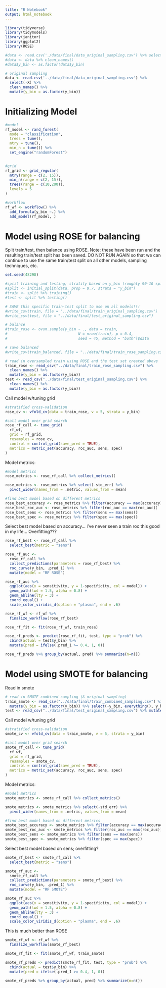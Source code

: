 ```yaml
---
title: "R Notebook"
output: html_notebook
---
```


```r
library(tidyverse)
library(tidymodels)
library(janitor)
library(ggplot2)
library(ROSE)

#data <- read.csv('./data/final/data_original_sampling.csv') %>% select(-X)
#data <- data %>% clean_names()
#data$y_bin <- as.factor(data$y_bin)

# original sampling
data <- read.csv('../data/final/data_original_sampling.csv') %>% 
  select(-X) %>% 
  clean_names() %>% 
  mutate(y_bin = as.factor(y_bin))
```

# Initializing Model

```r
#model
rf_model <- rand_forest(
  mode = "classification",
  trees = tune(),
  mtry = tune(),
  min_n = tune()) %>%
  set_engine("randomForest")
  

#grid
rf_grid <- grid_regular(
  mtry(range = c(2, 15)),
  min_n(range = c(2, 15)),
  trees(range = c(10,200)),
  levels = 5
)

#workflow
rf_wf <- workflow() %>% 
  add_formula(y_bin ~.) %>% 
  add_model(rf_model, )
```

# Model using ROSE for balancing

Split train/test, then balance using ROSE. Note: these have been run and the resulting train/test split has been saved. DO NOT RUN AGAIN so that we can continue to use the same train/test split on all other models, sampling techniques, etc. 

```r
set.seed(48298)

#split training and testing; stratify based on y_bin (roughly 90-10 split)
#split <- initial_split(data, prop = 0.7, strata = "y_bin")
#train <- split %>% training()
#test <- split %>% testing()

# SAVE this specific train-test split to use on all models!!!
#write_csv(train, file = "../data/final/train_original_sampling.csv")
#write_csv(test, file = "../data/final/test_original_sampling.csv")

# balance
#train_rose <- ovun.sample(y_bin ~ ., data = train,
#                                N = nrow(train), p = 0.4, 
#                                seed = 45, method = "both")$data

# save balanced
#write_csv(train_balanced, file = "../data/final/train_rose_sampling.csv")

# read in oversampled train using ROSE and the test set created above
train_rose <- read_csv("../data/final/train_rose_sampling.csv") %>% 
  clean_names() %>% 
  mutate(y_bin = as.factor(y_bin))
test <- read_csv("../data/final/test_original_sampling.csv") %>% 
  clean_names() %>% 
  mutate(y_bin = as.factor(y_bin))
```

Call model w/tuning grid

```r
#stratified cross-validation
rose_cv <- vfold_cv(data = train_rose, v = 5, strata = y_bin)

#call model over grid search
rose_rf_call <- tune_grid(
  rf_wf,
  grid = rf_grid,
  resamples = rose_cv,
  control = control_grid(save_pred = TRUE),
  metrics = metric_set(accuracy, roc_auc, sens, spec)
)
```

Model metrics: 

```r
#model metrics
rose_metrics <- rose_rf_call %>% collect_metrics()

rose_metrics <- rose_metrics %>% select(-std_err) %>% 
  pivot_wider(names_from = .metric, values_from = mean)

#find best model based on different metrics
rose_best_accuracy <- rose_metrics %>% filter(accuracy == max(accuracy)) 
rose_best_roc_auc <- rose_metrics %>% filter(roc_auc == max(roc_auc)) 
rose_best_sens <- rose_metrics %>% filter(sens == max(sens))  
rose_best_spec <- rose_metrics %>% filter(spec == max(spec)) 
```

Select best model based on accuracy... I've never seen a train roc this good in my life... Overfitting???

```r
rose_rf_best <- rose_rf_call %>% 
  select_best(metric = "sens")

rose_rf_auc <- 
  rose_rf_call %>% 
  collect_predictions(parameters = rose_rf_best) %>% 
  roc_curve(y_bin, .pred_1) %>% 
  mutate(model = "RF ROSE")

rose_rf_auc %>% 
  ggplot(aes(x = sensitivity, y = 1-specificity, col = model)) + 
  geom_path(lwd = 1.5, alpha = 0.8) +
  geom_abline(lty = 3) + 
  coord_equal() + 
  scale_color_viridis_d(option = "plasma", end = .6)
```


```r
rose_rf_wf <- rf_wf %>%
  finalize_workflow(rose_rf_best)

rose_rf_fit <- fit(rose_rf_wf, train_rose)

rose_rf_preds <- predict(rose_rf_fit, test, type = "prob") %>%
  cbind(actual = test$y_bin) %>% 
  mutate(pred = ifelse(.pred_1 >= 0.4, 1, 0))

rose_rf_preds %>% group_by(actual, pred) %>% summarize(n=n())
```


# Model using SMOTE for balancing

Read in smote

```r
# read in SMOTE combined sampling (& original sampling)
train_smote <- read_csv("../data/final/train_combined_sampling.csv") %>%
  mutate(y_bin = as.factor(y_bin)) %>% select(-y_bin, everything(), y_bin, -X1)
test <- read_csv("../data/final/test_original_sampling.csv") %>% mutate(y_bin = as.factor(y_bin)) 
```

Call model w/tuning grid

```r
#stratified cross-validation
smote_cv <- vfold_cv(data = train_smote, v = 5, strata = y_bin)

#call model over grid search
smote_rf_call <- tune_grid(
  rf_wf,
  grid = rf_grid,
  resamples = smote_cv,
  control = control_grid(save_pred = TRUE),
  metrics = metric_set(accuracy, roc_auc, sens, spec)
)
```

Model metrics: 

```r
#model metrics
smote_metrics <- smote_rf_call %>% collect_metrics()

smote_metrics <- smote_metrics %>% select(-std_err) %>% 
  pivot_wider(names_from = .metric, values_from = mean)

#find best model based on different metrics
smote_best_accuracy <- smote_metrics %>% filter(accuracy == max(accuracy)) 
smote_best_roc_auc <- smote_metrics %>% filter(roc_auc == max(roc_auc)) 
smote_best_sens <- smote_metrics %>% filter(sens == max(sens))  
smote_best_spec <- smote_metrics %>% filter(spec == max(spec)) 
```

Select best model based on sens; overfitting?

```r
smote_rf_best <- smote_rf_call %>% 
  select_best(metric = "sens")

smote_rf_auc <- 
  smote_rf_call %>% 
  collect_predictions(parameters = smote_rf_best) %>% 
  roc_curve(y_bin, .pred_1) %>% 
  mutate(model = "RF SMOTE")

smote_rf_auc %>% 
  ggplot(aes(x = sensitivity, y = 1-specificity, col = model)) + 
  geom_path(lwd = 1.5, alpha = 0.8) +
  geom_abline(lty = 3) + 
  coord_equal() + 
  scale_color_viridis_d(option = "plasma", end = .6)
```
This is much better than ROSE

```r
smote_rf_wf <- rf_wf %>%
  finalize_workflow(smote_rf_best)

smote_rf_fit <- fit(smote_rf_wf, train_smote)

smote_rf_preds <- predict(smote_rf_fit, test, type = "prob") %>%
  cbind(actual = test$y_bin) %>% 
  mutate(pred = ifelse(.pred_1 >= 0.4, 1, 0))

smote_rf_preds %>% group_by(actual, pred) %>% summarize(n=n())
```


